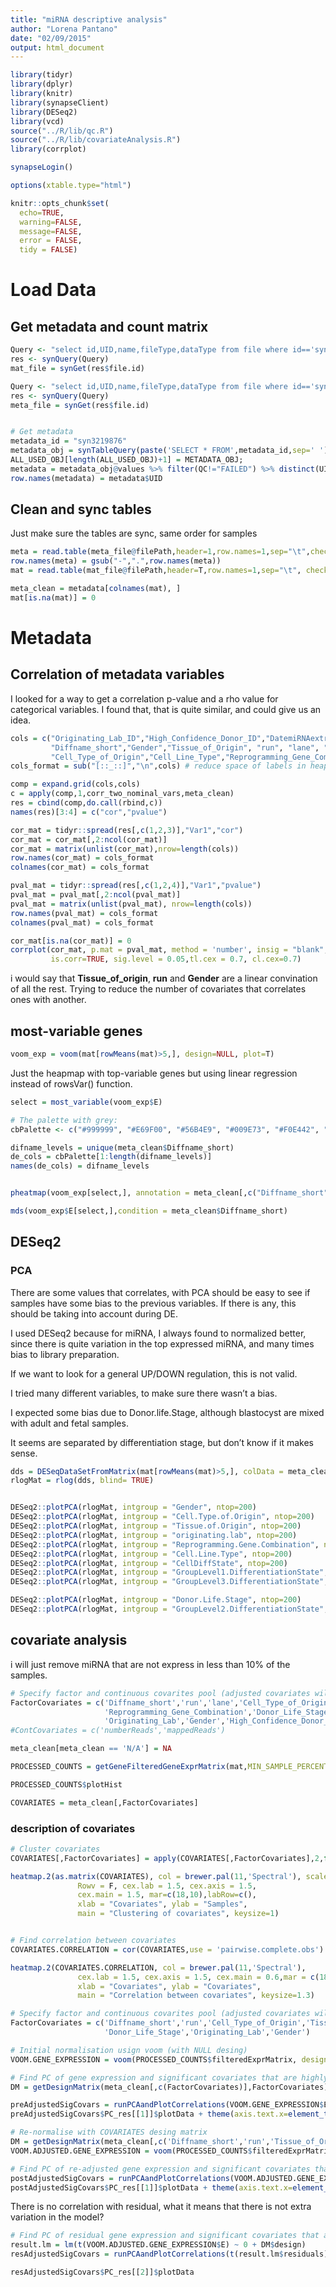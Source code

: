 ```yaml
---
title: "miRNA descriptive analysis"
author: "Lorena Pantano"
date: "02/09/2015"
output: html_document
---
```


```r
library(tidyr)
library(dplyr)
library(knitr)
library(synapseClient)
library(DESeq2)
library(vcd)
source("../R/lib/qc.R")
source("../R/lib/covariateAnalysis.R")
library(corrplot)

synapseLogin()

options(xtable.type="html")

knitr::opts_chunk$set(
  echo=TRUE,
  warning=FALSE,
  message=FALSE,
  error = FALSE,
  tidy = FALSE)
```

# Load Data

## Get metadata and count matrix 

```r
Query <- "select id,UID,name,fileType,dataType from file where id=='syn2247832' AND  projectId=='syn1773109'"
res <- synQuery(Query)
mat_file = synGet(res$file.id)

Query <- "select id,UID,name,fileType,dataType from file where id=='syn2278179' AND  projectId=='syn1773109'"
res <- synQuery(Query)
meta_file = synGet(res$file.id)


# Get metadata
metadata_id = "syn3219876"
metadata_obj = synTableQuery(paste('SELECT * FROM',metadata_id,sep=' '))
ALL_USED_OBJ[length(ALL_USED_OBJ)+1] = METADATA_OBJ;
metadata = metadata_obj@values %>% filter(QC!="FAILED") %>% distinct(UID)
row.names(metadata) = metadata$UID
```


## Clean and sync tables

Just make sure the tables are sync, same order for samples

```r
meta = read.table(meta_file@filePath,header=1,row.names=1,sep="\t",check.names = FALSE)
row.names(meta) = gsub("-",".",row.names(meta))
mat = read.table(mat_file@filePath,header=T,row.names=1,sep="\t", check.names = FALSE)

meta_clean = metadata[colnames(mat), ]
mat[is.na(mat)] = 0
```

# Metadata

## Correlation of metadata variables

I looked for a way to get a correlation p-value and a rho value for categorical
variables. I found that, that is quite similar, and could give us an idea.

```r
cols = c("Originating_Lab_ID","High_Confidence_Donor_ID","DatemiRNAextracted", "Donor_Life_Stage",
         "Diffname_short","Gender","Tissue_of_Origin", "run", "lane", "index",
         "Cell_Type_of_Origin","Cell_Line_Type","Reprogramming_Gene_Combination")
cols_format = sub("[::_::]","\n",cols) # reduce space of labels in heapmap

comp = expand.grid(cols,cols)
c = apply(comp,1,corr_two_nominal_vars,meta_clean)
res = cbind(comp,do.call(rbind,c))
names(res)[3:4] = c("cor","pvalue")

cor_mat = tidyr::spread(res[,c(1,2,3)],"Var1","cor")
cor_mat = cor_mat[,2:ncol(cor_mat)]
cor_mat = matrix(unlist(cor_mat),nrow=length(cols))
row.names(cor_mat) = cols_format
colnames(cor_mat) = cols_format

pval_mat = tidyr::spread(res[,c(1,2,4)],"Var1","pvalue")
pval_mat = pval_mat[,2:ncol(pval_mat)]
pval_mat = matrix(unlist(pval_mat), nrow=length(cols))
row.names(pval_mat) = cols_format
colnames(pval_mat) = cols_format

cor_mat[is.na(cor_mat)] = 0
corrplot(cor_mat, p.mat = pval_mat, method = 'number', insig = "blank",  
         is.corr=TRUE, sig.level = 0.05,tl.cex = 0.7, cl.cex=0.7)
```

i would say that **Tissue_of_origin**, **run** and **Gender** are a linear convination of all
the rest. Trying to reduce the number of covariates that correlates ones with another.

## most-variable genes


```r
voom_exp = voom(mat[rowMeans(mat)>5,], design=NULL, plot=T)
```


Just the heapmap with top-variable genes but using linear regression instead of 
rowsVar() function.

```r
select = most_variable(voom_exp$E)

# The palette with grey:
cbPalette <- c("#999999", "#E69F00", "#56B4E9", "#009E73", "#F0E442", "#0072B2", "#D55E00", "#CC79A7")

difname_levels = unique(meta_clean$Diffname_short)
de_cols = cbPalette[1:length(difname_levels)]
names(de_cols) = difname_levels


pheatmap(voom_exp[select,], annotation = meta_clean[,c("Diffname_short","Donor_Life_Stage","Tissue_of_Origin","Gender")], annotation_colors = list("Diffname_short" = de_cols))

mds(voom_exp$E[select,],condition = meta_clean$Diffname_short)
```


## DESeq2

### PCA

There are some values that correlates, with PCA should be easy to see if samples
have some bias to the previous variables. If there is any, this should be taking
into account during DE.

I used DESeq2 because for miRNA, I always found to normalized better, since there is quite variation in the top expressed miRNA, and many times bias to library preparation.

If we want to look for a general UP/DOWN regulation, this is not valid.


I tried many different variables, to make sure there wasn't a bias.

I expected some bias due to Donor.life.Stage, although blastocyst are mixed
with adult and fetal samples. 

It seems are separated by differentiation stage, but don't know if it makes sense.

```r
dds = DESeqDataSetFromMatrix(mat[rowMeans(mat)>5,], colData = meta_clean, design =~1)
rlogMat = rlog(dds, blind= TRUE)


DESeq2::plotPCA(rlogMat, intgroup = "Gender", ntop=200)
DESeq2::plotPCA(rlogMat, intgroup = "Cell.Type.of.Origin", ntop=200)
DESeq2::plotPCA(rlogMat, intgroup = "Tissue.of.Origin", ntop=200)
DESeq2::plotPCA(rlogMat, intgroup = "originating.lab", ntop=200)
DESeq2::plotPCA(rlogMat, intgroup = "Reprogramming.Gene.Combination", ntop=200)
DESeq2::plotPCA(rlogMat, intgroup = "Cell.Line.Type", ntop=200)
DESeq2::plotPCA(rlogMat, intgroup = "CellDiffState", ntop=200)
DESeq2::plotPCA(rlogMat, intgroup = "GroupLevel1.DifferentiationState", ntop=200)
DESeq2::plotPCA(rlogMat, intgroup = "GroupLevel3.DifferentiationState", ntop=200)

DESeq2::plotPCA(rlogMat, intgroup = "Donor.Life.Stage", ntop=200)
DESeq2::plotPCA(rlogMat, intgroup = "GroupLevel2.DifferentiationState", ntop=200)
```

## covariate analysis

i will just remove miRNA that are not express in less than 10% of the samples.

```r
# Specify factor and continuous covarites pool (adjusted covariates will only be the subset of these covariates)
FactorCovariates = c('Diffname_short','run','lane','Cell_Type_of_Origin','Tissue_of_Origin',
                     'Reprogramming_Gene_Combination','Donor_Life_Stage',
                     'Originating_Lab','Gender','High_Confidence_Donor_ID')
#ContCovariates = c('numberReads','mappedReads')

meta_clean[meta_clean == 'N/A'] = NA

PROCESSED_COUNTS = getGeneFilteredGeneExprMatrix(mat,MIN_SAMPLE_PERCENT_WITH_MIN_GENE_CPM=0.1)

PROCESSED_COUNTS$plotHist

COVARIATES = meta_clean[,FactorCovariates]

```

### description of covariates

```r
# Cluster covariates
COVARIATES[,FactorCovariates] = apply(COVARIATES[,FactorCovariates],2,function(cols){cols=as.numeric(unclass(factor(cols)))})

heatmap.2(as.matrix(COVARIATES), col = brewer.pal(11,'Spectral'), scale='column',
               Rowv = F, cex.lab = 1.5, cex.axis = 1.5, 
               cex.main = 1.5, mar=c(18,10),labRow=c(),
               xlab = "Covariates", ylab = "Samples", 
               main = "Clustering of covariates", keysize=1)


# Find correlation between covariates
COVARIATES.CORRELATION = cor(COVARIATES,use = 'pairwise.complete.obs')

heatmap.2(COVARIATES.CORRELATION, col = brewer.pal(11,'Spectral'), 
               cex.lab = 1.5, cex.axis = 1.5, cex.main = 0.6,mar = c(18,18),
               xlab = "Covariates", ylab = "Covariates", 
               main = "Correlation between covariates", keysize=1.3)

```


```r
# Specify factor and continuous covarites pool (adjusted covariates will only be the subset of these covariates)
FactorCovariates = c('Diffname_short','run','Cell_Type_of_Origin','Tissue_of_Origin',
                     'Donor_Life_Stage','Originating_Lab','Gender')

# Initial normalisation usign voom (with NULL desing)
VOOM.GENE_EXPRESSION = voom(PROCESSED_COUNTS$filteredExprMatrix, design=NULL, plot=T)

# Find PC of gene expression and significant covariates that are highly correlated with PCs
DM = getDesignMatrix(meta_clean[,c(FactorCovariates)],FactorCovariates)

preAdjustedSigCovars = runPCAandPlotCorrelations(VOOM.GENE_EXPRESSION$E, DM$design, 'NULL design(voom-normalized)',isKeyPlot=TRUE)
preAdjustedSigCovars$PC_res[[1]]$plotData + theme(axis.text.x=element_text(size=10))

# Re-normalise with COVARIATES desing matrix
DM = getDesignMatrix(meta_clean[,c('Diffname_short','run','Tissue_of_Origin','Donor_Life_Stage','Gender')],FactorCovariates)
VOOM.ADJUSTED.GENE_EXPRESSION = voom(PROCESSED_COUNTS$filteredExprMatrix, design=DM$design, plot=T)

# Find PC of re-adjusted gene expression and significant covariates that are highly correlated with PCs
postAdjustedSigCovars = runPCAandPlotCorrelations(VOOM.ADJUSTED.GENE_EXPRESSION$E, DM$design, 'all adjusted design(voom-normalized)',isKeyPlot=TRUE)
postAdjustedSigCovars$PC_res[[1]]$plotData + theme(axis.text.x=element_text(size=10))
```


There is no correlation with residual, what it means that there is not extra 
variation in the model?

```r
# Find PC of residual gene expression and significant covariates that are highly correlated with PCs
result.lm = lm(t(VOOM.ADJUSTED.GENE_EXPRESSION$E) ~ 0 + DM$design)
resAdjustedSigCovars = runPCAandPlotCorrelations(t(result.lm$residuals), DM$design, 'residual',isKeyPlot=TRUE)

resAdjustedSigCovars$PC_res[[2]]$plotData
```

